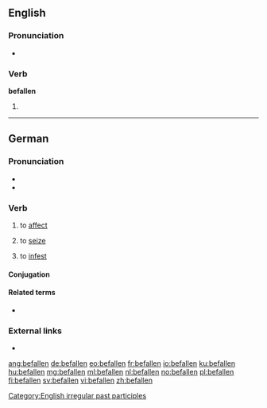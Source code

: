 ==English==

===Pronunciation===
* {{IPA|/bɪˈfɑlən/|lang=en}}

===Verb===
'''befallen'''

# {{past participle of|befall|lang=en}}

[[Category:English irregular past participles]]

----

==German==

===Pronunciation===
* {{IPA|[bəˈfaln̩]|[bəˈfalən]|lang=de}}
* {{hyphenation|be|fal|len|lang=de}}

===Verb===
{{de-verb-strong|class=7|befällt|befiel|befallen}}

# {{context|of a disease|lang=de}} to [[affect]]
# {{context|of fear, desire, etc.|lang=de}} to [[seize]]
# to [[infest]]

====Conjugation====
{{de-conj-strong|befall|befiel|befallen|h||befäll||a|||a}}

====Related terms====
* {{l/de|Befall}}

===External links===
* {{R:Duden}}

[[ang:befallen]]
[[de:befallen]]
[[eo:befallen]]
[[fr:befallen]]
[[io:befallen]]
[[ku:befallen]]
[[hu:befallen]]
[[mg:befallen]]
[[ml:befallen]]
[[nl:befallen]]
[[no:befallen]]
[[pl:befallen]]
[[fi:befallen]]
[[sv:befallen]]
[[vi:befallen]]
[[zh:befallen]]